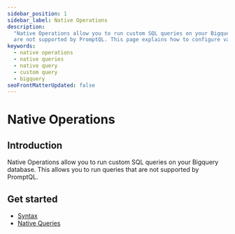 ```yaml
---
sidebar_position: 1
sidebar_label: Native Operations
description:
  "Native Operations allow you to run custom SQL queries on your Bigquery database. This allows you to run queries that
  are not supported by PromptQL. This page explains how to configure various types of native queries in PromptQL."
keywords:
  - native operations
  - native queries
  - native query
  - custom query
  - bigquery
seoFrontMatterUpdated: false
---
```


# Native Operations

## Introduction

Native Operations allow you to run custom SQL queries on your Bigquery database. This allows you to run queries that are
not supported by PromptQL.

## Get started

- [Syntax](./syntax.mdx)
- [Native Queries](/reference/connectors/bigquery/native-operations/native-queries.mdx)
